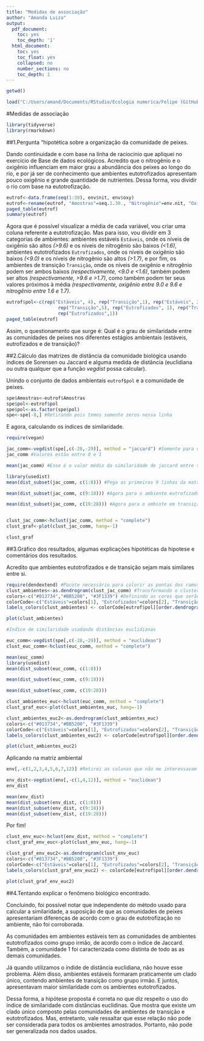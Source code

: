 ---
title: "Medidas de associação"
author: "Amanda Luiza"
output:
  pdf_document:
    toc: yes
    toc_depth: '1'
  html_document:
    toc: yes
    toc_float: yes
    collapsed: no
    number_sections: no
    toc_depth: 1
---

```{r}
getwd()

load("C:/Users/amand/Documents/RStudio/Ecologia numerica/Felipe (GitHub)/econum/NEwR-2ed_code_data/NEwR2-Data/Doubs.RData")

```

#Medidas de associação

```{r pacotes_dados, warning=FALSE, message=FALSE, error=FALSE, echo=TRUE}
library(tidyverse)
library(rmarkdown)
```

##1.Pergunta "hipotética sobre a organização da comunidade de peixes.

Dando continuidade e com base na linha de raciocínio que apliquei no exercício de Base de dados ecológicos. Acredito que o nitrogênio e o oxigênio influenciam em maior grau a abundância dos peixes ao longo do rio, e por já ser de conhecimento que ambientes eutotrofizados apresentam pouco oxigênio e grande quantidade de nutrientes. Dessa forma, vou dividir o rio com base na eutotrofização. 

```{r}
eutrof<-data.frame(seq(1:30), env$nit, env$oxy)
eutrof<-rename(eutrof, "Amostras"=seq.1.30., "Nitrogênio"=env.nit, "Oxigênio"=env.oxy)
paged_table(eutrof)
summary(eutrof)
```

Agora que é possível visualizar a média de cada variável, vou criar uma coluna referente a eutotrofização. Mas para isso, vou dividir em 3 categorias de ambientes: ambientes estáveis `Estáveis`, onde os níveis de oxigênio são altos *(>9.6)* e os níveis de nitrogênio são baixos *(<1.6)*, ambientes eutotrofizados `Eutrofizados`, onde os níveis de oxigênio são baixos *(<9.0)* e os níveis de nitrogênio são altos *(>1.7)*, e por fim, os ambientes de transição `Transição`, onde os níveis de oxigênio e nitrogênio podem ser ambos baixos *(respectivamente, <9.0 e <1.6)*, também podem ser altos *(respectivamente, >9.6 e >1.7)*, como também podem ter seus valores próximos à média *(respectivamente, oxigênio entre 9.0 e 9.6 e nitrogênio entre 1.6 e 1.7)*.

```{r}
eutrof$pol<-c(rep("Estáveis", 4), rep("Transição",1), rep("Estáveis", 2), rep("Transição",2), rep("Estáveis",6),
                   rep("Transição",5), rep("Eutrofizados", 1), rep("Transição",1), rep("Eutrofizados",6), rep("Transição",1),
                   rep("Eutrofizados",1))
paged_table(eutrof)
```

Assim, o questionamento que surge é:
Qual é o grau de similaridade entre as comunidades de peixes nos diferentes estágios ambientais (estáveis, eutrofizados e de transição)?


##2.Cálculo das matrizes de distância da comunidade biológica usando índices de Sorensen ou Jaccard e alguma medida de distância (euclidiana ou outra qualquer que a função _vegdist_ possa calcular).

Unindo o conjunto de dados ambientais `eutrof$pol` e a comunidade de peixes.

```{r}
spe$Amostras<-eutrof$Amostras
spe$pol<-eutrof$pol
spe$pol<-as.factor(spe$pol)
spe<-spe[-8,] #Retirando pois temos somente zeros nessa linha
```

E agora, calculando os índices de similaridade. 

```{r}
require(vegan)

jac_comm<-vegdist(spe[,c(-28,-29)], method = "jaccard") #Somente para variáveis numéricas
jac_comm #Valores estão entre 0 e 1 

mean(jac_comm) #Esse é o valor médio da similaridade de jaccard entre todas as combinações possíveis

library(usedist)
mean(dist_subset(jac_comm, c(1:8))) #Pega as primeiras 9 linhas da matriz e calcula a similaridade média. Isso equivale a similaridade do ambiente estável.

mean(dist_subset(jac_comm, c(9:18))) #Agora para o ambiente eutrofizado

mean(dist_subset(jac_comm, c(19:28))) #Agora para o ambinte em transição


clust_jac_comm<-hclust(jac_comm, method = "complete")
clust_graf<-plot(clust_jac_comm, hang=-1)

clust_graf
```


##3.Gráfico dos resultados, algumas explicações hipotéticas da hipotese e comentários dos resultados. 

Acredito que ambientes eutotrofizados e de transição sejam mais similares entre si.

```{r}
require(dendextend) #Pacote necessário para colorir as pontas dos ramos do dendograma
clust_ambientes<-as.dendrogram(clust_jac_comm) #Transformando o cluster num objeto para poder editar
colors<-c("#013734","#BB5200", "#3F1339") #Definindo as cores que serão usadas
colorCode<-c("Estáveis"=colors[1], "Eutrofizados"=colors[2], "Transição"=colors[3])
labels_colors(clust_ambientes) <- colorCode[eutrof$pol][order.dendrogram(clust_ambientes)]

plot(clust_ambientes)

```


```{r}
#Indice de similaridade usadando distâncias euclidianas

euc_comm<-vegdist(spe[,c(-28,-29)], method = "euclidean")
clust_euc_comm<-hclust(euc_comm, method = "complete")

mean(euc_comm)
library(usedist)
mean(dist_subset(euc_comm, c(1:8))) 

mean(dist_subset(euc_comm, c(9:18))) 

mean(dist_subset(euc_comm, c(19:28))) 
```

```{r}
clust_ambientes_euc<-hclust(euc_comm, method = "complete")
clust_graf_euc<-plot(clust_ambientes_euc, hang=-1)

clust_ambientes_euc2<-as.dendrogram(clust_ambientes_euc)
colors<-c("#013734","#BB5200", "#3F1339")
colorCode<-c("Estáveis"=colors[1], "Eutrofizados"=colors[2], "Transição"=colors[3])
labels_colors(clust_ambientes_euc2) <- colorCode[eutrof$pol][order.dendrogram(clust_ambientes_euc2)]

plot(clust_ambientes_euc2)
```

Aplicando na matriz ambiental

```{r}
env[,-c(1,2,3,4,5,6,7,12)] #Retirei as colunas que não me interessavam analisar,deixando apenas as variáveis de nitrogênio, oxigênio e quis ver como se comporta a amônia também. 
```

```{r}
env_dist<-vegdist(env[,-c(1,4,12)], method = "euclidean")
env_dist

mean(env_dist)
mean(dist_subset(env_dist, c(1:8)))
mean(dist_subset(env_dist, c(9:18)))
mean(dist_subset(env_dist, c(19:28)))
```

Por fim!

```{r}
clust_env_euc<-hclust(env_dist, method = "complete")
clust_graf_env_euc<-plot(clust_env_euc, hang=-1)

clust_graf_env_euc2<-as.dendrogram(clust_env_euc)
colors<-c("#013734","#BB5200", "#3F1339")
colorCode<-c("Estáveis"=colors[1], "Eutrofizados"=colors[2], "Transição"=colors[3])
labels_colors(clust_graf_env_euc2) <- colorCode[eutrof$pol][order.dendrogram(clust_graf_env_euc2)]

plot(clust_graf_env_euc2)

```


##4.Tentando explicar o fenômeno biológico encontrado.

Concluindo, foi possível notar que independente do método usado para calcular a similaridade, a suposição de que as comunidades de peixes apresentariam diferenças de acordo com o grau de eutotrofização no ambiente, não foi corroborada. 

As comunidades em ambientes estáveis tem as comunidades de ambientes eutotrofizados como grupo irmão, de acordo com o índice de Jaccard. Também, a comunidade 1 foi caracterizada como distinta de todo as as demais comunidades. 

Já quando utilizamos o índide de distância euclidiana, não houve esse problema. Além disso, ambientes estáveis formaram praticamente um clado único, contendo ambientes de transição como grupo irmão. E juntos, apresentavam maior similaridade com os ambientes eutotrofizados.

Dessa forma, a hipótese proposta é correta no que diz respeito o uso do índice de similaridade com distâncias euclidinas. Que mostra que existe um clado único composto pelas comunidades de ambientes de transição e eutotrofizados. Mas,  entretanto, vale ressaltar que esse relação não pode ser considerada para todos os ambientes amostrados. Portanto, não pode ser generalizada nos dados usados. 
